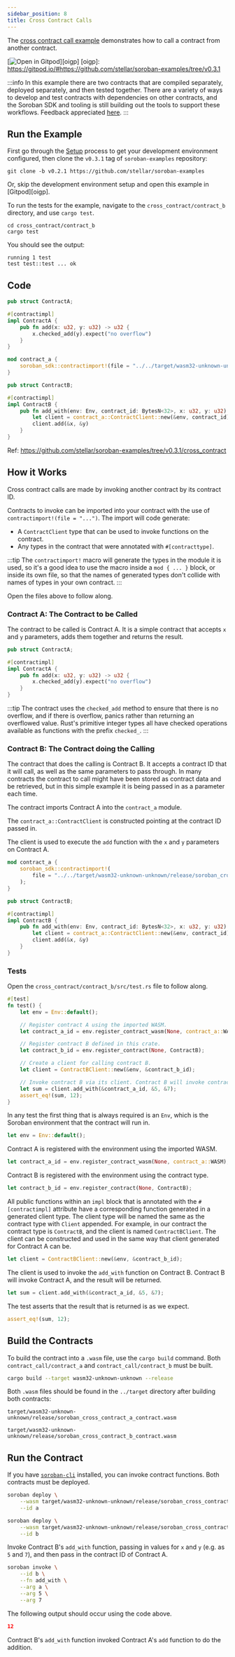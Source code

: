```yaml
---
sidebar_position: 8
title: Cross Contract Calls
---
```


The [cross contract call example] demonstrates how to call a contract from
another contract.

[![Open in Gitpod](https://gitpod.io/button/open-in-gitpod.svg)][oigp]
[oigp]: https://gitpod.io/#https://github.com/stellar/soroban-examples/tree/v0.3.1

:::info
In this example there are two contracts that are compiled separately, deployed
separately, and then tested together. There are a variety of ways to develop and
test contracts with dependencies on other contracts, and the Soroban SDK and
tooling is still building out the tools to support these workflows. Feedback
appreciated [here](https://github.com/stellar/rs-soroban-sdk/issues/new/choose).
:::

[cross contract call example]: https://github.com/stellar/soroban-examples/tree/v0.3.1/cross_contract_calls

## Run the Example

First go through the [Setup] process to get your development environment
configured, then clone the `v0.3.1` tag of `soroban-examples` repository:

[Setup]: ../getting-started/setup.mdx

```
git clone -b v0.2.1 https://github.com/stellar/soroban-examples
```

Or, skip the development environment setup and open this example in [Gitpod][oigp].

To run the tests for the example, navigate to the `cross_contract/contract_b`
directory, and use `cargo test`.

```
cd cross_contract/contract_b
cargo test
```

You should see the output:

```
running 1 test
test test::test ... ok
```

## Code

```rust title="cross_contract/contract_a/src/lib.rs"
pub struct ContractA;

#[contractimpl]
impl ContractA {
    pub fn add(x: u32, y: u32) -> u32 {
        x.checked_add(y).expect("no overflow")
    }
}
```

```rust title="cross_contract/contract_b/src/lib.rs"
mod contract_a {
    soroban_sdk::contractimport!(file = "../../target/wasm32-unknown-unknown/release/soroban_cross_contract_a_contract.wasm");
}

pub struct ContractB;

#[contractimpl]
impl ContractB {
    pub fn add_with(env: Env, contract_id: BytesN<32>, x: u32, y: u32) -> u32 {
        let client = contract_a::ContractClient::new(&env, contract_id);
        client.add(&x, &y)
    }
}
```

Ref: https://github.com/stellar/soroban-examples/tree/v0.3.1/cross_contract

## How it Works

Cross contract calls are made by invoking another contract by its contract ID.

Contracts to invoke can be imported into your contract with the use of
`contractimport!(file = "...")`. The import will code generate:
- A `ContractClient` type that can be used to invoke functions on the contract.
- Any types in the contract that were annotated with `#[contracttype]`.

:::tip
The `contractimport!` macro will generate the types in the module it is used, so
it's a good idea to use the macro inside a `mod { ... }` block, or inside its
own file, so that the names of generated types don't collide with names of types
in your own contract.
:::

Open the files above to follow along.

### Contract A: The Contract to be Called

The contract to be called is Contract A. It is a simple contract that accepts
`x` and `y` parameters, adds them together and returns the result.

```rust title="cross_contract/contract_a/src/lib.rs"
pub struct ContractA;

#[contractimpl]
impl ContractA {
    pub fn add(x: u32, y: u32) -> u32 {
        x.checked_add(y).expect("no overflow")
    }
}
```

:::tip
The contract uses the `checked_add` method to ensure that there is no overflow,
and if there is overflow, panics rather than returning an overflowed value.
Rust's primitive integer types all have checked operations available as
functions with the prefix `checked_`.
:::

### Contract B: The Contract doing the Calling

The contract that does the calling is Contract B. It accepts a contract ID that
it will call, as well as the same parameters to pass through. In many contracts
the contract to call might have been stored as contract data and be retrieved,
but in this simple example it is being passed in as a parameter each time.

The contract imports Contract A into the `contract_a` module.

The `contract_a::ContractClient` is constructed pointing at the contract ID
passed in.

The client is used to execute the `add` function with the `x` and `y` parameters
on Contract A.

```rust title="cross_contract_calls/src/a.rs"
mod contract_a {
    soroban_sdk::contractimport!(
        file = "../../target/wasm32-unknown-unknown/release/soroban_cross_contract_a_contract.wasm"
    );
}

pub struct ContractB;

#[contractimpl]
impl ContractB {
    pub fn add_with(env: Env, contract_id: BytesN<32>, x: u32, y: u32) -> u32 {
        let client = contract_a::ContractClient::new(&env, contract_id);
        client.add(&x, &y)
    }
}
```

### Tests

Open the `cross_contract/contract_b/src/test.rs` file to follow along.

```rust title="cross_contract/contract_b/src/test.rs"
#[test]
fn test() {
    let env = Env::default();

    // Register contract A using the imported WASM.
    let contract_a_id = env.register_contract_wasm(None, contract_a::WASM);

    // Register contract B defined in this crate.
    let contract_b_id = env.register_contract(None, ContractB);

    // Create a client for calling contract B.
    let client = ContractBClient::new(&env, &contract_b_id);

    // Invoke contract B via its client. Contract B will invoke contract A.
    let sum = client.add_with(&contract_a_id, &5, &7);
    assert_eq!(sum, 12);
}
```

In any test the first thing that is always required is an `Env`, which is the
Soroban environment that the contract will run in.

```rust
let env = Env::default();
```

Contract A is registered with the environment using the imported WASM.

```rust
let contract_a_id = env.register_contract_wasm(None, contract_a::WASM);
```

Contract B is registered with the environment using the contract type.

```rust
let contract_b_id = env.register_contract(None, ContractB);
```

All public functions within an `impl` block that is annotated with the
`#[contractimpl]` attribute have a corresponding function generated in a
generated client type. The client type will be named the same as the contract
type with `Client` appended. For example, in our contract the contract type is
`ContractB`, and the client is named `ContractBClient`. The client can be
constructed and used in the same way that client generated for Contract A can
be.

```rust
let client = ContractBClient::new(&env, &contract_b_id);
```

The client is used to invoke the `add_with` function on Contract B. Contract B
will invoke Contract A, and the result will be returned.

```rust
let sum = client.add_with(&contract_a_id, &5, &7);
```

The test asserts that the result that is returned is as we expect.

```rust
assert_eq!(sum, 12);
```

## Build the Contracts

To build the contract into a `.wasm` file, use the `cargo build` command. Both
`contract_call/contract_a` and `contract_call/contract_b` must be built.

```sh
cargo build --target wasm32-unknown-unknown --release
```

Both `.wasm` files should be found in the `../target` directory after building
both contracts:

```
target/wasm32-unknown-unknown/release/soroban_cross_contract_a_contract.wasm
```

```
target/wasm32-unknown-unknown/release/soroban_cross_contract_b_contract.wasm
```

## Run the Contract

If you have [`soroban-cli`] installed, you can invoke contract functions. Both
contracts must be deployed.

```sh
soroban deploy \
    --wasm target/wasm32-unknown-unknown/release/soroban_cross_contract_a_contract.wasm \
    --id a
```

```sh
soroban deploy \
    --wasm target/wasm32-unknown-unknown/release/soroban_cross_contract_b_contract.wasm \
    --id b
```

Invoke Contract B's `add_with` function, passing in values for `x` and `y`
(e.g.  as `5` and `7`), and then pass in the contract ID of Contract A.

```sh
soroban invoke \
    --id b \
    --fn add_with \
    --arg a \
    --arg 5 \
    --arg 7
```

The following output should occur using the code above.

```json
12
```

Contract B's `add_with` function invoked Contract A's `add` function to do
the addition.

[`soroban-cli`]: ../getting-started/setup#install-the-soroban-cli
